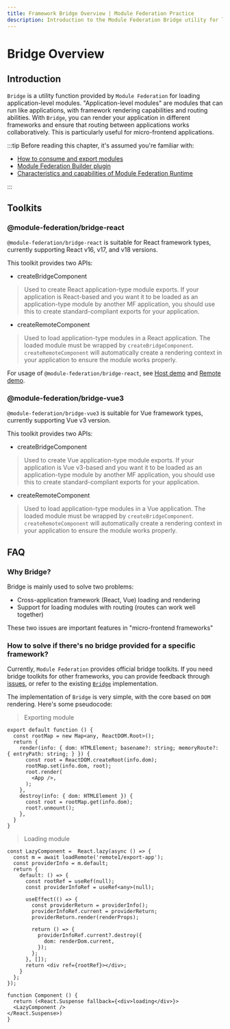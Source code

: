 ```yaml
---
title: Framework Bridge Overview | Module Federation Practice
description: Introduction to the Module Federation Bridge utility for loading application-level modules across different frameworks (React, Vue) and managing inter-app routing.
---
```


# Bridge Overview

## Introduction

`Bridge` is a utility function provided by `Module Federation` for loading application-level modules.
"Application-level modules" are modules that can run like applications, with framework rendering capabilities and routing abilities.
With `Bridge`, you can render your application in different frameworks and ensure that routing between applications works collaboratively. This is particularly useful for micro-frontend applications.

:::tip
Before reading this chapter, it's assumed you're familiar with:

- [How to consume and export modules](../../guide/start/quick-start.mdx)
- [Module Federation Builder plugin](../../guide/basic/rspack.mdx)
- [Characteristics and capabilities of Module Federation Runtime](../../guide/basic/runtime.mdx)

:::

## Toolkits

### @module-federation/bridge-react

`@module-federation/bridge-react` is suitable for React framework types, currently supporting React v16, v17, and v18 versions.

This toolkit provides two APIs:

- createBridgeComponent

> Used to create React application-type module exports. If your application is React-based and you want it to be loaded as an application-type module by another MF application, you should use this to create standard-compliant exports for your application.

- createRemoteComponent

> Used to load application-type modules in a React application. The loaded module must be wrapped by `createBridgeComponent`. `createRemoteComponent` will automatically create a rendering context in your application to ensure the module works properly.

For usage of `@module-federation/bridge-react`, see [Host demo](https://github.com/module-federation/core/tree/main/apps/router-demo/router-host-2000) and [Remote demo](https://github.com/module-federation/core/tree/main/apps/router-demo/router-remote2-2002).

### @module-federation/bridge-vue3

`@module-federation/bridge-vue3` is suitable for Vue framework types, currently supporting Vue v3 version.

This toolkit provides two APIs:

- createBridgeComponent

> Used to create Vue application-type module exports. If your application is Vue v3-based and you want it to be loaded as an application-type module by another MF application, you should use this to create standard-compliant exports for your application.

- createRemoteComponent

> Used to load application-type modules in a Vue application. The loaded module must be wrapped by `createBridgeComponent`. `createRemoteComponent` will automatically create a rendering context in your application to ensure the module works properly.

## FAQ

### Why Bridge?

Bridge is mainly used to solve two problems:

* Cross-application framework (React, Vue) loading and rendering
* Support for loading modules with routing (routes can work well together)

These two issues are important features in "micro-frontend frameworks"

### How to solve if there's no bridge provided for a specific framework?

Currently, `Module Federation` provides official bridge toolkits. If you need bridge toolkits for other frameworks, you can provide feedback through [issues](https://github.com/module-federation/core/issues), or refer to the existing [`Bridge`](https://github.com/module-federation/core/blob/34ba220bcee3d032e4083aae37f802d1ed20d61b/packages/bridge/bridge-react) implementation.

The implementation of `Bridge` is very simple, with the core based on `DOM` rendering. Here's some pseudocode:

> Exporting module

```tsx
export default function () {
  const rootMap = new Map<any, ReactDOM.Root>();
  return {
    render(info: { dom: HTMLElement; basename?: string; memoryRoute?: { entryPath: string; } }) {
      const root = ReactDOM.createRoot(info.dom);
      rootMap.set(info.dom, root);
      root.render(
        <App />,
      );
    },
    destroy(info: { dom: HTMLElement }) {
      const root = rootMap.get(info.dom);
      root?.unmount();
    },
  }
}
```

> Loading module

```tsx
const LazyComponent =  React.lazy(async () => {
  const m = await loadRemote('remote1/export-app');
  const providerInfo = m.default;
  return {
    default: () => {
      const rootRef = useRef(null);
      const providerInfoRef = useRef<any>(null);

      useEffect(() => {
        const providerReturn = providerInfo();
        providerInfoRef.current = providerReturn;
        providerReturn.render(renderProps);

        return () => {
          providerInfoRef.current?.destroy({
            dom: renderDom.current,
          });
        };
      }, []);
      return <div ref={rootRef}></div>;
    }
  };
});

function Component () {
  return (<React.Suspense fallback={<div>loading</div>}>
  <LazyComponent />
</React.Suspense>)
}
```

